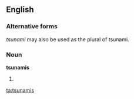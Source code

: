 ==English==

===Alternative forms===
''tsunami'' may also be used as the plural of tsunami.

===Noun===
'''tsunamis'''

#{{plural of|[[tsunami]]}}

[[ta:tsunamis]]
